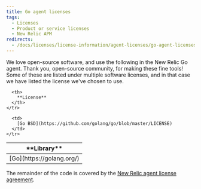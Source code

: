 ```yaml
---
title: Go agent licenses
tags:
  - Licenses
  - Product or service licenses
  - New Relic APM
redirects:
  - /docs/licenses/license-information/agent-licenses/go-agent-licenses
---
```


We love open-source software, and use the following in the New Relic Go agent. Thank you, open-source community, for making these fine tools! Some of these are listed under multiple software licenses, and in that case we have listed the license we've chosen to use.

<table>
  <thead>
    <tr>
      <th width={325}>
        **Library**
      </th>

      <th>
        **License**
      </th>
    </tr>
  </thead>

  <tbody>
    <tr>
      <td>
        [Go](https://golang.org/)
      </td>

      <td>
        [Go BSD](https://github.com/golang/go/blob/master/LICENSE)
      </td>
    </tr>
  </tbody>
</table>

The remainder of the code is covered by the [New Relic agent license agreement](https://docs.newrelic.com/docs/licenses/license-information/other-licenses/new-relic-agent-license).
